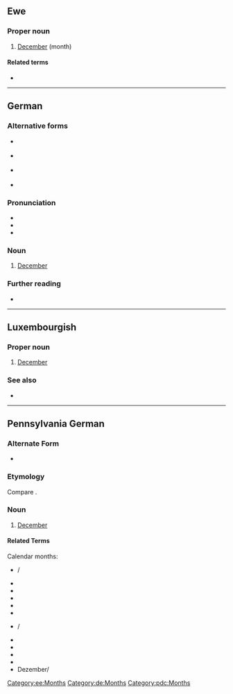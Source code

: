 {{also|dezember|dezëmber}}
==Ewe==

===Proper noun===
{{head|ee|proper noun}}

# [[December]] (month)

====Related terms====
* {{l|ee|Dzome}}

[[Category:ee:Months]]

----

==German==

===Alternative forms===
* {{l|de|December}} {{qualifier|obsolete}}
* {{l|de|Dec.}} {{qualifier|abbreviation; obsolete}}
* {{l|de|Dez.}} {{qualifier|abbreviation}}
* {{l|de|Xber}} {{qualifier|abbreviation; obsolete}}

===Pronunciation===
* {{IPA|/deˈtsɛmbɐ/|lang=de}}
* {{audio|De-Dezember.ogg|audio|lang=de}}
* {{hyphenation|De-zem-ber|lang=de}}

===Noun===
{{de-noun|m|Dezembers|gen2=Dezember|Dezember}}

# [[December]]

===Further reading===
* {{R:Duden}}

[[Category:de:Months]]

----

==Luxembourgish==

===Proper noun===
{{head|lb|proper noun|g=m}}

# [[December]]

===See also===
* {{list:Gregorian calendar months/lb}}

----

==Pennsylvania German==

===Alternate Form===
* {{l|pdc|Grischtmunet}}

===Etymology===
Compare {{cog|de|Dezember}}.

===Noun===
{{head|pdc|noun|g=m}}

# [[December]] {{gloss|month}}

====Related Terms====
Calendar months:
* {{l|pdc|Yanuaar}}/{{l|pdc|Yenner}}
* {{l|pdc|Febrewaar}}
* {{l|pdc|Matz}}
* {{l|pdc|Aprill}}
* {{l|pdc|Moi}}
* {{l|pdc|Yuni}}
* {{l|pdc|Yuli}}/{{l|pdc|Tschulei}}
* {{l|pdc|Aaguscht}}
* {{l|pdc|Sepdember}}
* {{l|pdc|Oktower}}
* {{l|pdc|Nowember}}
* Dezember/{{l|pdc|Grischtmunet}}

[[Category:pdc:Months]]